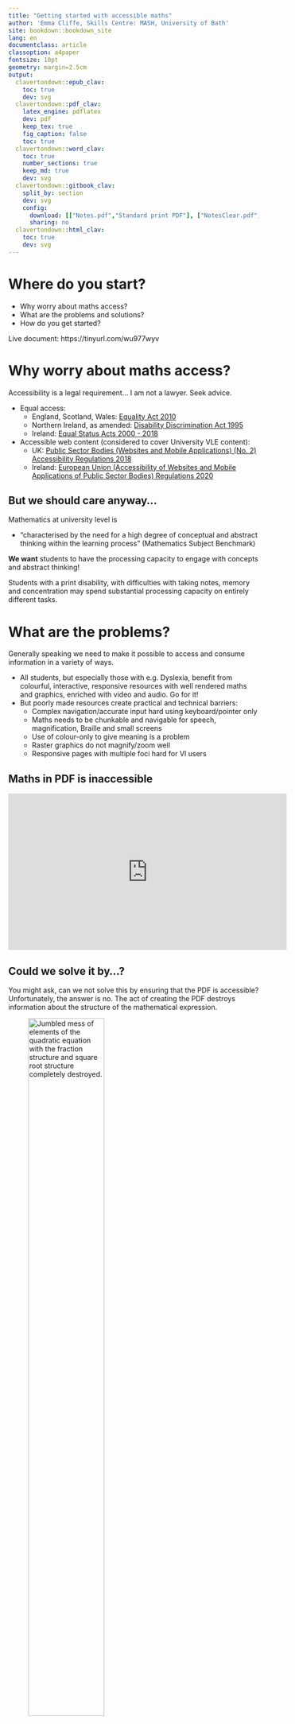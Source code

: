 ```yaml
---
title: "Getting started with accessible maths"
author: 'Emma Cliffe, Skills Centre: MASH, University of Bath'
site: bookdown::bookdown_site
lang: en
documentclass: article
classoption: a4paper
fontsize: 10pt
geometry: margin=2.5cm
output:
  clavertondown::epub_clav:
    toc: true
    dev: svg
  clavertondown::pdf_clav:
    latex_engine: pdflatex
    dev: pdf
    keep_tex: true
    fig_caption: false
    toc: true
  clavertondown::word_clav:
    toc: true
    number_sections: true
    keep_md: true
    dev: svg
  clavertondown::gitbook_clav:
    split_by: section
    dev: svg
    config:
      download: [["Notes.pdf","Standard print PDF"], ["NotesClear.pdf","Clear print PDF"], ["NotesLarge.pdf","Large print PDF"], ["Notes.docx","Accessible Word document"], ["Notes.epub","Accessible EPub book" ]]
      sharing: no
  clavertondown::html_clav:
    toc: true
    dev: svg
---
```


\newpage
\pagenumbering{arabic}

# Where do you start? {-}

* Why worry about maths access?
* What are the problems and solutions?
* How do you get started?

Live document: https://tinyurl.com/wu977wyv 

# Why worry about maths access?

Accessibility is a legal requirement... I am not a lawyer. Seek advice.

* Equal access:
  * England, Scotland, Wales: [Equality Act 2010 ](https://www.legislation.gov.uk/ukpga/2010/15/contents)
  * Northern Ireland, as amended: [Disability Discrimination Act 1995](http://www.niassembly.gov.uk/globalassets/Documents/RaISe/Publications/2012/ofmdfm/2712.pdf)
  * Ireland: [Equal Status Acts 2000 - 2018](https://www.ihrec.ie/guides-and-tools/human-rights-and-equality-in-the-provision-of-good-and-services/what-does-the-law-say/equal-status-acts/) 
* Accessible web content (considered to cover University VLE content):
  * UK: [Public Sector Bodies (Websites and Mobile Applications) (No. 2) Accessibility Regulations 2018](https://www.legislation.gov.uk/uksi/2018/852/contents/made)
  * Ireland: [European Union (Accessibility of Websites and Mobile Applications of Public Sector Bodies) Regulations 2020](https://www.irishstatutebook.ie/eli/2020/si/358/made/en/print)

## But we should care anyway...

Mathematics at university level is

* "characterised by the need for a high degree of conceptual and abstract thinking within the learning process" (Mathematics Subject Benchmark)

**We want** students to have the processing capacity to engage with concepts and abstract thinking!

Students with a print disability, with difficulties with taking notes, memory and concentration may spend substantial processing capacity on entirely different tasks.

# What are the problems?

Generally speaking we need to make it possible to access and consume information in a variety of ways. 

* All students, but especially those with e.g. Dyslexia, benefit from colourful, interactive, responsive resources with well rendered maths and graphics, enriched with video and audio. Go for it!
* But poorly made resources create practical and technical barriers:
  * Complex navigation/accurate input hard using keyboard/pointer only
  * Maths needs to be chunkable and navigable for speech, magnification, Braille and small screens
  * Use of colour-only to give meaning is a problem
  * Raster graphics do not magnify/zoom well
  * Responsive pages with multiple foci hard for VI users

## Maths in PDF is inaccessible

<iframe width="560" height="315" src="https://www.youtube-nocookie.com/embed/BsTqEjTIILQ?start=42&rel=0&end=63" frameborder="0" allow="accelerometer; autoplay; encrypted-media; gyroscope; picture-in-picture" allowfullscreen></iframe>

## Could we solve it by...?

You might ask, can we not solve this by ensuring that the PDF is accessible? Unfortunately, the answer is no. The act of creating the PDF destroys information about the structure of the mathematical expression. 

![Reflowing a PDF visually destroys the maths](./Figs/reflowing.png){alt="Jumbled mess of elements of the quadratic equation with the fraction structure and square root structure completely destroyed." width="60%"}

# What are the solutions?

Using assistive technology effectively for maths requires:

* Authors to produce accessible mathematical materials
* Readers to have assistive technology which works with the specific format of mathematical text

## Structure

Computers rely on structural integrity to process maths:

* PDF, print, handwriting and E-books using images of maths cannot be processed. They are inaccessible and inflexible on, for instance, small screen devices. They are lossy formats for maths!
* Word, HTML based formats and EPub3 have structural integrity for maths and are accessible to many assistive technologies
* But not all AT can access maths all formats! PowerPoint 365 is theoretically accessible but most AT won't work with it
* And most mathematicians use specialist scientific document preparation systems such as LaTeX, which, historically, have not output these formats

## Could we convert the LaTeX?

* It depends on the LaTeX...
* It is **not possible** to convert LaTeX to html in the general case 
* It is easy to 'fall out' of the convertible subset without realising or knowing why, the addition of a package, change of preamble order, use of a seemingly innocent command...


## Could we convert the mathematicians?!

Any new document preparation system needs to ***enable*** the writer by providing the key features of mathematical/scientific document preparation. And these features make things complex. 

* Software is catching up and in flux.
* Nothing is easy to learn.

Increasingly mathematicians are exploring and converting, but they need appropriate institutional infrastructure, support, workload time allocation and training. Without this the task remains unreasonable.  

## What do we convert ***to***?

Only three formats of mathematical text are accessible:

* HTML using MathJax to render the mathematics
* Word/PowerPoint using the inbuilt equation editor
* EPub3 using MathML

Whatever **other** formats you supply you **must** supply at least one or, ideally, all of these to meet the public bodies requirement. 

* Supply your course content 'spine' in this format.

## Is that enough?

No. The equal access acts mean we need to meet individual needs so you may need to produce any of the other formats. This makes PowerPoint a problem as it cannot be converted.

**And** you also need to supply PDF! 

* Not all accessibility is about technical access
* Clear print PDF is selected most often by disabled students in the Department of Mathematical Sciences.

# How do you get started?

Ideals are great but let us be pragmatic. 

* Assess where you are
* Have a plan for meeting individual needs for equal access
  * Leadership: Recognise this may be expensive for a number of years. It will get cheaper. We've been doing this for nearly 20 years. This semester one lecturer used this plan.  
* Pick something achieveable to change in your general practice 
  * Leadership: What is achievable depends on the resources you provide and this is what ultimately reduces risk and cost.
* Start!
  * Be clear about what is and is not accessible and what a student should do if they need a different format (see having a plan)

## Word/PowerPoint 365

  * Use the inbuilt Accessibility Checker and information on e.g. [Making your Word documents accessible](https://support.office.com/en-gb/article/make-your-word-documents-accessible-to-people-with-disabilities-d9bf3683-87ac-47ea-b91a-78dcacb3c66d)
  * Write *all* mathematical text written using the MS 365 equation editor. E.g. if you are writing about the variable \(x\) or \(\theta\) it should be written as an equation. If you are writing \(x^2\) it should be written as an equation.
    * Never use insert symbol.
    * Never write superscripts, subscripts, fractions etc. using font or style changes and standard keyboard input alone
    * Never use an image of an equation.
  * Use Review -> Read Aloud (Alt + Ctrl + Space) to check the maths 

More information and tools within [accessible mathematical Word document workshop resources](https://stem-enable.github.io/WordWorkshop/) and [effective (keyboard-only) input of maths in Word](https://bathmash.github.io/gettingstarted/Word/index.html). 
 
## Sounds solved to me?
 
Some students will require MathType format

* Because their AT vendor has not implemented the interface to Word but the AT does work with MathType. Test everything and contact the vendors!
* Materials should be prepared as above and then a ***copy*** converted to MathType as automatic conversion of all expressions cannot be reversed.

Also... this generally won't work for the mathematicians and some scientists.
 
* Word is not a scientific document preparation system. 
* For those who use LaTeX we need a different plan.


## Web: WCAG 2.1 AA + MathJax!

* Check it meets the legal requirement of WCAG 2.1 Level AA with e.g. [Accessibility Insights for Web plugin for Chrome](https://accessibilityinsights.io/docs/en/web/overview)

* Check it is MathJax... Right click!
\[x = \frac{-b\pm\sqrt{b^2 - 4ac}}{2a}\]

  * Provides/enables: navigation, chunking, zoom, copy/paste, colour, size and layout changes...
  * Structural integrity enables assistive technology including text-to-speech, screenreaders, electronic Braille
  * Fallback for ARIA-aware AT without native support
  * AT providers without native support and not ARIA aware are a problem but not your problem.
* [Experience this yourself](https://people.bath.ac.uk/cspehj/coventry/arclengthInR.html)


## Supporting mathematicians

* Web + MathJax is the most accessible end format for a mathematical or scientific document but we need a way to prepare the document. 
* We are not perscriptive, we'll support anything which works. 
* Two main approaches have attracted most of the mathematicians at Bath but there are some other rarer contenders! 

## Try converting the LaTeX

* Experts: [tools which may work for a large subset but cannot tell you anything about why something doesn't work](https://hub.docker.com/r/bathmash/mathaltnotes)
* Non-experts at Bath who want to stick with LaTeX have found that [lwarp](https://ctan.org/pkg/lwarp?lang=en) works for them if they are careful. 
  * Beware of some hard work (documentation currently 1237 pages)
  * What happens depends on what you are doing in LaTeX
  * You have to work that out and test for accessibility for yourself.
  * [Quick lwarp demo](https://github.com/STEM-Enable/Getting-started-with-accessible-maths-March-2023/raw/main/example/LwarpExample.zip) ([link for Emma during the talk](https://posit.cloud/content/5657619))
 
## RMarkdown formats
 
RMarkdown is a language designed for transform to html 

* LaTeX for equations 
* Simple markup language for the rest of the document. 
* Authors are confined to a transformable subset with a quick compile loop and a supportive GUI. 
* The output has known accessibility features. 
* The typesetting is still extensible, just more reasonably so.
* More information on getting started with RMarkdown see [Using R as a basis for writing an accessible mathematical document](https://stem-enable.github.io/RMarkdownWorkshop/)
* [Quick RMarkdown demo](https://github.com/STEM-Enable/RMarkdownWorkshop/raw/master/examples/arclengthInR.zip) ([link for Emma during the talk](https://posit.cloud/content/4447915))


## Bookdown/Clavertondown

Eventually, you will probably want [Bookdown](https://bookdown.org/):

```theorem
Bookdown is needed for things like theorems and internal references
```

We built [Clavertondown](https://bathmash.github.io/clavertondown/) for additional functionality important in pure mathematics and for lecturers generally. 

```newtheorem
You can create new theorem types without affecting the Bookdown types such as theorem \@ref(thm:thm1).
```

```newtheorem
And you can have theorem types share numbering

```


## Maths e-assessment

* [Numbas aims to meet WCAG 2.1 AA](https://docs.numbas.org.uk/en/latest/accessibility/editor.html)
* [Stack aims to meet WCAG 2.1 AA](https://stack-assessment.org/Legal/Accessibility/)
* There are probably others but these are the only ones I have used

## Simple graphs: Desmos

* [Desmos was designed to work and tested with screenreaders and written to conform to WCAG 2.1](https://www.desmos.com/accessibility)
* [Experience this yourself](https://people.bath.ac.uk/cspehj/coventry/arclengthInR.html)

<iframe src="https://www.desmos.com/calculator/rtvcqeg9ol?embed" width="700px" height="300px" style="border: 1px solid #ccc" frameborder="0">![[Interactive plot of sine](https://www.desmos.com/calculator/rtvcqeg9ol)\label{sine}](./Figs/desmos-sine-graph.png){width=60% longdesc=https://www.desmos.com/calculator/rtvcqeg9ol}</iframe>

## Geogebra: but be careful!

* [Geogebra aims to meet WCAG 2.1 AA](https://www.geogebra.org/m/r2EF8uRx)
* But, just because you can make a usable accessible object with a piece of software doesn't mean every object you make is! 
* [Project **Beyond alt text** between Bath and Coventry produced guidelines](https://bathmash.github.io/CETL-MSOR-2022-Beyond-alt-text/index.html)
* It is possible and useful but you need to take time and care.

## BrailleR: for the statisticians

* [BrailleR](https://github.com/ajrgodfrey/BrailleR) is a project by and for [blind statisticians who use R](https://r-resources.massey.ac.nz/BrailleR/)

```r
library(BrailleR)
```
```r
mydata = rnorm(1000)
```

```r
MakeAccessibleSVG(hist(mydata),file="./Figs/myhist2")
BrowseSVG(file="./Figs/myhist2",dir="./Figs")
pdf('./Figs/myhist2.svg.pdf',width = 4,height=4,paper='special')
hist(mydata)
dev.off()
```

\includegraphics{./Figs/myhist2.svg.pdf}
`r ifelse(knitr::is_latex_output(),"",paste('
![Try the [Interactive version of graph generated by BrailleR](./Figs/myhist2.html)\\label{histplotinteractive}](./Figs/myhist2.svg){longdesc=./Figs/myhist2.html}'))`

## Other diagrams

* [DIAGRAM Center](http://diagramcenter.org/) has some great resources for those new to diagram description:
  * Poet Image Description Training Tool
  * Image description guidelines
  * Sample book
  * [Webinar on complex images](http://diagramcenter.org/diagramwebinars.html#compleximages)
* [UKAAF has guidance on accessible images](https://www.ukaaf.org/standards/#accessible-images) 
* [NCAM (Old site) has guidelines and examples]( http://ncamftp.wgbh.org/ncam-old-site/experience_learn/educational_media/stemdx.html)

# What is my next step?

To play with right now... or later!

* This document: https://tinyurl.com/wu977wyv 
* LaTeX available? Try [Lwarp](https://github.com/STEM-Enable/Getting-started-with-accessible-maths-March-2023/raw/main/example/LwarpExample.zip)
* Rstudio available? Install rmarkdown and try [RMarkdown](https://stem-enable.github.io/RMarkdownWorkshop/)
* Chrome web browser available? Try [Desmos with ChromeVox](https://people.bath.ac.uk/cspehj/coventry/arclengthInR.html)
* Word user? Write some text and an equation and [listen back to it](https://stem-enable.github.io/WordWorkshop/immersive.html) 

Exchange ideas, think, chat, offer a report back:

* What achieveable next step can you commit to which will improve the accessiblibility of your mathematical teaching resources for next academic year?

# Further information

* This document: https://tinyurl.com/wu977wyv 
  * There are links throughout to further resources for getting started
* The core group is [JISC Accessibility Community Maths Working Group](https://github.com/A11yMaths) with mailing list [A11yMaths mailing list](https://www.jiscmail.ac.uk/cgi-bin/webadmin?A0=ACCESSIBLE-MATHS)
* [**sigma** Network Accessibility Special Interest Group](http://www.sigma-network.ac.uk/sigs/accessibility-sig/)
* A collection of links to most things I have done related to maths accessibility can be found at [Mathematics accessibility on the Skills Centre: MASH site](https://www.bath.ac.uk/projects/mathematics-accessibility/)
* My email address is [E.H.Cliffe@bath.ac.uk](mailto:E.H.Cliffe@bath.ac.uk) but please email my team [MASH](mailto:mash@bath.ac.uk), who, these days, know as much as I do!
